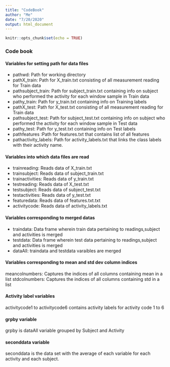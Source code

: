 ---
title: "CodeBook"
author: "Me"
date: "7/20/2020"
output: html_document
---

```{r setup, include=FALSE}
knitr::opts_chunk$set(echo = TRUE)
```

### **Code book**

#### Variables for setting path for data files

  - pathwd: Path for working directory
  - pathX_train: Path for X_train.txt consisting of all measurement reading for Train data
  - pathsubject_train: Path for subject_train.txt containing info on subject who performed the activity for each window sample in Train data
  - pathy_train: Path for y_train.txt containing info on Training labels
  - pathX_test: Path for X_test.txt consisting of all measurement reading for Train data
  - pathsubject_test: Path for subject_test.txt containing info on subject who performed the activity for each window sample in Test data
  - pathy_test: Path for y_test.txt containing info on Test labels
  - pathfeatures :Path for features.txt that contains list of all features
  - pathactivity_labels: Path for activity_labels.txt that links the class labels with their activity name.
  
#### Variables into which data files are read

  - trainreading: Reads data of X_train.txt
  - trainsubject: Reads data of subject_train.txt
  - trainactivities: Reads data of y_train.txt
  - testreading: Reads data of X_test.txt
  - testsubject: Reads data of subject_test.txt
  - testactivities: Reads data of y_test.txt
  - featuredata: Reads data of features.txt.txt
  - activitycode: Reads data of activity_labels.txt
  
#### Variables corresponding to merged datas

  - traindata: Data frame wherein train data pertaining to readings,subject and activities is merged
  - testdata: Data frame wherein test data pertaining to readings,subject and activities is merged
  - dataAll: traindata and testdata varaibles are merged
  
#### Variables corresponding to mean and std dev column indices

  meancolnumbers: Captures the indices of all columns containing mean in a list
  stdcolnumbers: Captures the indices of all columns containing std in a list

#### Activity label variables
activitycode1 to activitycode6 contains activity labels for activity code 1 to 6

#### grpby variable

grpby is dataAll variable grouped by Subject and Activity

#### seconddata variable

seconddata is the data set with the average of each variable for each activity and each subject.